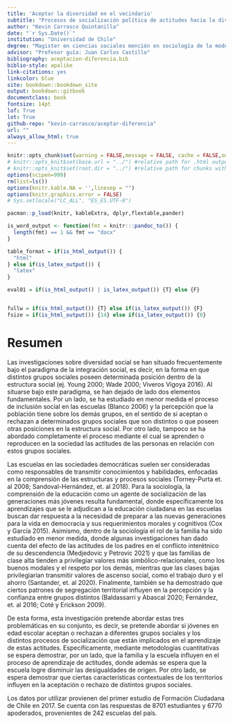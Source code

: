 ```yaml
---
title: 'Aceptar la diversidad en el vecindario'
subtitle: "Procesos de socialización política de actitudes hacia la diversidad social en jóvenes estudiantes chilenos"
author: "Kevin Carrasco Quintanilla"
date: "`r Sys.Date()`"
institution: "Universidad de Chile"
degree: "Magister en ciencias sociales mención en sociología de la modernización"
advisor: "Profesor guía: Juan Carlos Castillo"
bibliography: aceptacion-diferencia.bib
biblio-style: apalike
link-citations: yes
linkcolor: blue
site: bookdown::bookdown_site
output: bookdown::gitbook
documentclass: book
fontsize: 14pt
lof: True
lot: True
github-repo: "kevin-carrasco/aceptar-diferencia"
url: ""
always_allow_html: true
---
```


```r
knitr::opts_chunk$set(warning = FALSE,message = FALSE, cache = FALSE,out.width = '75%',fig.pos= "H",fig.align = 'center')
# knitr::opts_knit$set(base.url = "../") #relative path for .html output file
# knitr::opts_knit$set(root.dir = "../") #relative path for chunks within .rmd files
options(scipen=999)
rm(list=ls())
options(knitr.kable.NA = '',linesep = "")
options(knitr.graphics.error = FALSE)
# Sys.setlocale("LC_ALL", "ES_ES.UTF-8")
```

```r
pacman::p_load(knitr, kableExtra, dplyr,flextable,pander)
```

```r
is_word_output <- function(fmt = knitr:::pandoc_to()) {
  length(fmt) == 1 && fmt == "docx"
}

table_format = if(is_html_output()) {
  "html"
} else if(is_latex_output()) {
  "latex"
}

eval01 = if(is_html_output() | is_latex_output()) {T} else {F}


fullw = if(is_html_output()) {T} else if(is_latex_output()) {F}
fsize = if(is_html_output()) {14} else if(is_latex_output()) {8}
```

# Resumen

Las investigaciones sobre diversidad social se han situado frecuentemente bajo el paradigma de la integración social, es decir, en la forma en que distintos grupos sociales poseen determinada posición dentro de la estructura social (ej. Young 2000; Wade 2000; Viveros Vigoya 2016). Al situarse bajo este paradigma, se han dejado de lado dos elementos fundamentales. Por un lado, se ha estudiado en menor medida el proceso de inclusión social en las escuelas (Blanco 2006) y la percepción que la población tiene sobre los demás grupos, en el sentido de si aceptan o rechazan a determinados grupos sociales que son distintos o que poseen otras posiciones en la estructura social. Por otro lado, tampoco se ha abordado completamente el proceso mediante el cual se aprenden o reproducen en la sociedad las actitudes de las personas en relación con estos grupos sociales.

Las escuelas en las sociedades democráticas suelen ser consideradas como responsables de transmitir conocimientos y habilidades, enfocadas en la comprensión de las estructuras y procesos sociales (Torney-Purta et. al 2008; Sandoval-Hernández, et. al 2018). Para la sociología, la comprensión de la educación como un agente de socialización de las generaciones más jóvenes resulta fundamental, donde específicamente los aprendizajes que se le adjudican a la educación ciudadana en las escuelas buscan dar respuesta a la necesidad de preparar a las nuevas generaciones para la vida en democracia y sus requerimientos morales y cognitivos (Cox y García 2015). Asimismo, dentro de la sociología el rol de la familia ha sido estudiado en menor medida, donde algunas investigaciones han dado cuenta del efecto de las actitudes de los padres en el conflicto interétnico de su descendencia (Medjedovic y Petrovic 2021) y que las familias de clase alta tienden a privilegiar valores más simbólico-relacionales, como los buenos modales y el respeto por los demás, mientras que las clases bajas privilegiarían transmitir valores de ascenso social, como el trabajo duro y el ahorro (Santander, et. al 2020). Finalmente, también se ha demostrado que ciertos patrones de segregación territorial influyen en la percepción y la confianza entre grupos distintos (Baldassarri y Abascal 2020; Fernández, et. al 2016; Coté y Erickson 2009).

De esta forma, esta investigación pretende abordar estas tres problemáticas en su conjunto, es decir, se pretende abordar si jóvenes en edad escolar aceptan o rechazan a diferentes grupos sociales y los distintos procesos de socialización que están implicados en el aprendizaje de estas actitudes. Específicamente, mediante metodologías cuantitativas se espera demostrar, por un lado, que la familia y la escuela influyen en el proceso de aprendizaje de actitudes, donde además se espera que la escuela logre disminuir las desigualdades de origen. Por otro lado, se espera demostrar que ciertas características contextuales de los territorios influyen en la aceptación o rechazo de distintos grupos sociales.

Los datos por utilizar provienen del primer estudio de Formación Ciudadana de Chile en 2017. Se cuenta con las respuestas de 8701 estudiantes y 6770 apoderados, provenientes de 242 escuelas del país.
